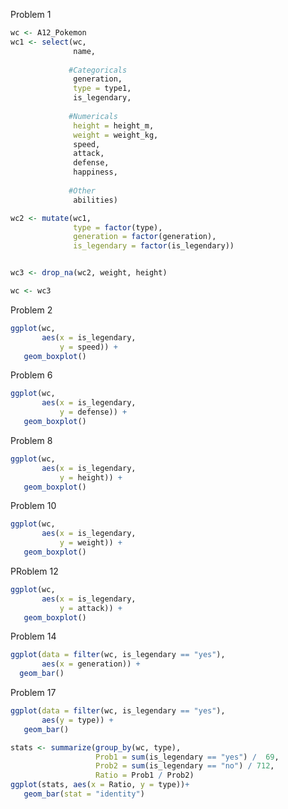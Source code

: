 Problem 1
```r
wc <- A12_Pokemon
wc1 <- select(wc,
              name,
              
             #Categoricals
              generation,
              type = type1,
              is_legendary,
              
             #Numericals
              height = height_m,
              weight = weight_kg,
              speed,
              attack,
              defense,
              happiness,
              
             #Other
              abilities)

wc2 <- mutate(wc1,
              type = factor(type),
              generation = factor(generation),
              is_legendary = factor(is_legendary))


wc3 <- drop_na(wc2, weight, height)

wc <- wc3
```

Problem 2
```r
ggplot(wc,
       aes(x = is_legendary, 
           y = speed)) +
   geom_boxplot()

```
Problem 6
```r
ggplot(wc,
       aes(x = is_legendary, 
           y = defense)) +
   geom_boxplot()

```
Problem 8
```r
ggplot(wc,
       aes(x = is_legendary, 
           y = height)) +
   geom_boxplot()
```
Problem 10
```r
ggplot(wc,
       aes(x = is_legendary, 
           y = weight)) +
   geom_boxplot()
```
PRoblem 12
```r
ggplot(wc,
       aes(x = is_legendary, 
           y = attack)) +
   geom_boxplot()
```
Problem 14
```r
ggplot(data = filter(wc, is_legendary == "yes"),
       aes(x = generation)) +
  geom_bar()

```
Problem 17
```r
ggplot(data = filter(wc, is_legendary == "yes"),
       aes(y = type)) +
   geom_bar()

```
```r
stats <- summarize(group_by(wc, type),
                   Prob1 = sum(is_legendary == "yes") /  69,
                   Prob2 = sum(is_legendary == "no") / 712,
                   Ratio = Prob1 / Prob2)
ggplot(stats, aes(x = Ratio, y = type))+
   geom_bar(stat = "identity")

```

